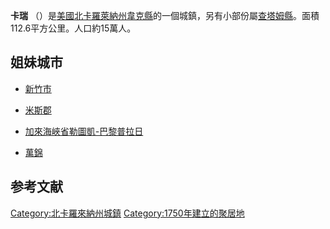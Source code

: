 {{Infobox settlement
|name                     = 卡瑞
|native_name = Cary
|official_name            = Town of Cary
|nickname                 = 
|motto                    =
|postal_code_type         = ZIP Code
|postal_code              = 27511-27513, 27518, 27519
|image_skyline            = Cary NC Town Hall.jpg
|imagesize                =
|image_caption            =
|image_flag               = 
|image_seal               = 
|image_map                = Wake County North Carolina incorporated and unincorporated areas Cary highlighted.svg
|map_caption              = 卡瑞在[[韦克县_(北卡罗来纳州)|韦克县]]的位置和在[[北卡罗来纳州|北卡罗来纳州]]的位置
|subdivision_type         = 国家
|subdivision_name         = [[美国|美国]]
|subdivision_type1        = [[美國行政區劃|州]]
|subdivision_name1        = [[北卡罗来纳州|北卡罗来纳州]]
|subdivision_type2        = 县
|subdivision_name2        = [[韦克县_(北卡罗来纳州)|韦克县]]、[[查塔姆縣_(北卡羅萊納州)|查塔姆縣]]
|government_type          =
|leader_title             = 市长
|leader_party             = [[民主党_(美国)|D]]
|leader_name              = [[Harold_Weinbrecht|Harold Weinbrecht]]
|established_title        = 建立
|established_date         = 1750
|established_title2       = [[市法團|建制]]
|established_date2        = 1871年4月6日
|established_title3       =
|established_date3        =
|area_magnitude           =
|area_total_km2           = 143.6
|area_total_sq_mi         = 55.4
|area_land_km2            = 140.8
|area_land_sq_mi          = 54.3
|area_water_km2           = 2.8
|area_water_sq_mi         = 1.1
|area_water_percent       = 1.97
|area_urban_km2           =
|area_urban_sq_mi         =
|area_metro_km2           =
|area_metro_sq_mi         =
|population_as_of         = 2013 Census Estimate|population_note          =
|population_total         = 151,088
|population_density_km2   = 1073.1
|population_density_sq_mi = 2782.5
|population_metro         =
|population_density_metro_km2     =
|population_density_metro_sq_mi   =
|population_urban                 =
|population_demonym       = Caryite
|timezone                 = [[North_American_Eastern_Time_Zone|EST]]
|utc_offset               = -5
|timezone_DST             = [[North_American_Eastern_Time_Zone#About_its_name|EDT]]
|utc_offset_DST           = -4
|elevation_m              = 146
|elevation_ft             = 480
|area_code                = [[電話區號919|919、984]]
|blank_name               = [[Federal_Information_Processing_Standard|FIPS代码]]
|blank_info               = 37-10740<ref name="GR2">{{cite web|url=http://factfinder2.census.gov|publisher=[[United_States_Census_Bureau|United States Census Bureau]]|accessdate=2008-01-31|title=American FactFinder|archive-date=2013-09-11|archive-url=https://web.archive.org/web/20130911234518/http://factfinder2.census.gov/|dead-url=no}}</ref>
|blank1_name              = [[地名信息系统|GNIS]]特征ID
|blank1_info              = 1019552<ref name="GR3">{{cite web|url=http://geonames.usgs.gov|accessdate=2008-01-31|title=US Board on Geographic Names|publisher=[[United_States_Geological_Survey|United States Geological Survey]]|date=2007-10-25|archive-date=2012-02-26|archive-url=https://www.webcitation.org/65jET5cdV?url=http://geonames.usgs.gov/|dead-url=no}}</ref>
|website                  = {{URL|1=http://www.townofcary.org}}
|footnotes                = 
}}
'''卡瑞''' （{{lang-en|Cary}}）是[[美國|美國]][[北卡羅萊納州|北卡羅萊納州]][[韋克縣_(北卡羅萊納州)|韋克縣]]的一個城鎮，另有小部份屬[[查塔姆縣_(北卡羅萊納州)|查塔姆縣]]。面積112.6平方公里。人口約15萬人。

==姐妹城市==
*{{ROC}}[[新竹市|新竹市]]
*{{IRE}}[[米斯郡|米斯郡]]
*{{FRA}}[[加來海峽省|加來海峽省]][[勒圖凱-巴黎普拉日|勒圖凱-巴黎普拉日]]
*{{CAN}}[[萬錦|萬錦]]

==参考文献==
{{Reflist}}
{{North Carolina}}

{{DEFAULTSORT:Cary}}
[[Category:北卡羅來納州城鎮|Category:北卡羅來納州城鎮]]
[[Category:1750年建立的聚居地|Category:1750年建立的聚居地]]